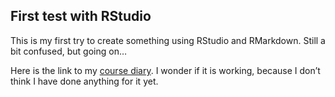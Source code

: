 ##  First test with RStudio

This is my first try to create something using RStudio and RMarkdown. Still a bit confused, but going on...

Here is the link to my [course diary](https://tinalauronen.github.io/IODS-project/). I wonder if it is working, because I don't think I have done anything for it yet.